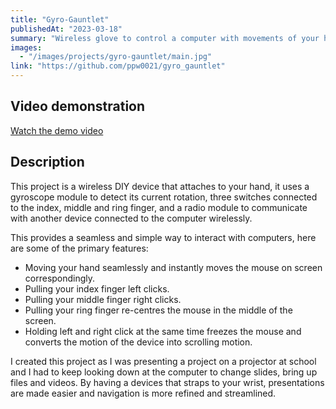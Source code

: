 ```yaml
---
title: "Gyro-Gauntlet"
publishedAt: "2023-03-18"
summary: "Wireless glove to control a computer with movements of your hand"
images:
  - "/images/projects/gyro-gauntlet/main.jpg"
link: "https://github.com/ppw0021/gyro_gauntlet"
---
```


## Video demonstration
[Watch the demo video](https://www.youtube.com/shorts/Ziso4sqLsw4)

## Description

This project is a wireless DIY device that attaches to your hand, it uses a gyroscope module to detect its current rotation, three switches connected to the index, middle and ring finger, and a radio module to communicate with another device connected to the computer wirelessly.

This provides a seamless and simple way to interact with computers, here are some of the primary features:
- Moving your hand seamlessly and instantly moves the mouse on screen correspondingly.
- Pulling your index finger left clicks.
- Pulling your middle finger right clicks.
- Pulling your ring finger re-centres the mouse in the middle of the screen.
- Holding left and right click at the same time freezes the mouse and converts the motion of the device into scrolling motion.

I created this project as I was presenting a project on a projector at school and I had to keep looking down at the computer to change slides, bring up files and videos. By having a devices that straps to your wrist, presentations are made easier and navigation is more refined and streamlined.